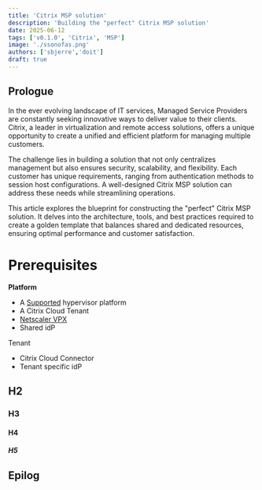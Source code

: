 ```yaml
---
title: 'Citrix MSP solution'
description: 'Building the "perfect" Citrix MSP solution'
date: 2025-06-12
tags: ['v0.1.0', 'Citrix', 'MSP']
image: './ssonofas.png'
authors: ['sbjerre','doit']
draft: true
---
```


## Prologue 
In the ever evolving landscape of IT services, Managed Service Providers are constantly seeking innovative ways to deliver value to their clients. 
Citrix, a leader in virtualization and remote access solutions, offers a unique opportunity to create a unified and efficient platform for managing multiple customers.

The challenge lies in building a solution that not only centralizes management but also ensures security, scalability, and flexibility.
Each customer has unique requirements, ranging from authentication methods to session host configurations. 
A well-designed Citrix MSP solution can address these needs while streamlining operations.

This article explores the blueprint for constructing the "perfect" Citrix MSP solution. 
It delves into the architecture, tools, and best practices required to create a golden template 
that balances shared and dedicated resources, ensuring optimal performance and customer satisfaction.


# Prerequisites
**Platform**
* A [Supported][1] hypervisor platform
* A Citrix Cloud Tenant
* [Netscaler VPX][2]
* Shared idP

Tenant
* Citrix Cloud Connector
* Tenant specific idP

## H2

### H3

#### H4

##### H5

## Epilog

[1]: https://docs.citrix.com/en-us/citrix-daas/system-requirements.html#hosts--virtualization-resources
[2]: https://www.citrix.com/downloads/citrix-adc/